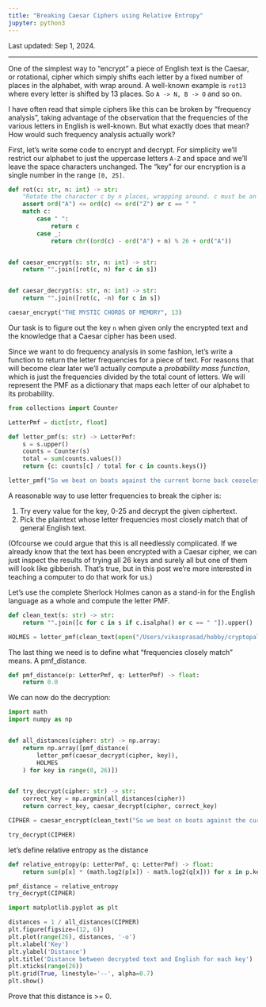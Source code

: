 ```yaml
---
title: "Breaking Caesar Ciphers using Relative Entropy"
jupyter: python3
---
```


Last updated: Sep 1, 2024.

---

One of the simplest way to "encrypt" a piece of English text is the Caesar,
or rotational, cipher which simply shifts each letter by a fixed number of
places in the alphabet, with wrap around. A well-known example is `rot13` where every letter is shifted by 13 places. So `A -> N, B -> O` and so on.

I have often read that simple ciphers like this can be broken by "frequency analysis", taking advantage of the observation that the frequencies of the various letters in English is well-known. But what exactly does that mean? How would such frequency analysis actually work?

First, let's write some code to encrypt and decrypt. For simplicity we'll restrict our alphabet to just the uppercase letters `A-Z` and space and we'll leave the space characters unchanged. The "key" for our encryption is a single number in the range `[0, 25]`.

```python
def rot(c: str, n: int) -> str:
    "Rotate the character c by n places, wrapping around. c must be an uppercase letter"
    assert ord("A") <= ord(c) <= ord("Z") or c == " "
    match c:
        case " ":
            return c
        case _:
            return chr((ord(c) - ord("A") + n) % 26 + ord("A"))


def caesar_encrypt(s: str, n: int) -> str:
    return "".join([rot(c, n) for c in s])


def caesar_decrypt(s: str, n: int) -> str:
    return "".join([rot(c, -n) for c in s])

caesar_encrypt("THE MYSTIC CHORDS OF MEMORY", 13)
```

Our task is to figure out the key `n` when given only the encrypted text and the knowledge that a Caesar cipher has been used.

Since we want to do frequency analysis in some fashion, let's write a function to return the letter frequencies for a piece of text. For reasons that will become clear later we'll actually compute a *probability mass function*, which is just the frequencies divided by the total count of letters. We will represent the PMF as a dictionary that maps each letter of our alphabet to its probability.

```python
from collections import Counter

LetterPmf = dict[str, float]

def letter_pmf(s: str) -> LetterPmf:
    s = s.upper()
    counts = Counter(s)
    total = sum(counts.values())
    return {c: counts[c] / total for c in counts.keys()}

letter_pmf("So we beat on boats against the current borne back ceaselessly into the past")
```

A reasonable way to use letter frequencies to break the cipher is:

1. Try every value for the key, 0-25 and decrypt the given ciphertext.
2. Pick the plaintext whose letter frequencies most closely match that of general English text.

(Ofcourse we could argue that this is all needlessly complicated. If we already know that the text has been encrypted with a Caesar cipher, we can just inspect the results of trying all 26 keys and surely all but one of them will look like gibberish. That's true, but in this post we're more interested in teaching a computer to do that work for us.)

Let's use the complete Sherlock Holmes canon as a stand-in for the English language as a whole and compute the letter PMF.

```python
def clean_text(s: str) -> str:
    return "".join([c for c in s if c.isalpha() or c == " "]).upper()

HOLMES = letter_pmf(clean_text(open("/Users/vikasprasad/hobby/cryptopals/holmes.txt").read()))
```

The last thing we need is to define what "frequencies closely match" means. A pmf_distance.

```python
def pmf_distance(p: LetterPmf, q: LetterPmf) -> float:
    return 0.0
```

We can now do the decryption:

```python
import math
import numpy as np


def all_distances(cipher: str) -> np.array:
    return np.array([pmf_distance(
        letter_pmf(caesar_decrypt(cipher, key)),
        HOLMES
    ) for key in range(0, 26)])


def try_decrypt(cipher: str) -> str:
    correct_key = np.argmin(all_distances(cipher))
    return correct_key, caesar_decrypt(cipher, correct_key)

CIPHER = caesar_encrypt(clean_text("So we beat on boats against the current borne back ceaselessly into the past"), 7)

try_decrypt(CIPHER)
```

let's define relative entropy as the distance

```python
def relative_entropy(p: LetterPmf, q: LetterPmf) -> float:
    return sum(p[x] * (math.log2(p[x]) - math.log2(q[x])) for x in p.keys())

pmf_distance = relative_entropy
try_decrypt(CIPHER)
```


```python
import matplotlib.pyplot as plt

distances = 1 / all_distances(CIPHER)
plt.figure(figsize=(12, 6))
plt.plot(range(26), distances, '-o')
plt.xlabel('Key')
plt.ylabel('Distance')
plt.title('Distance between decrypted text and English for each key')
plt.xticks(range(26))
plt.grid(True, linestyle='--', alpha=0.7)
plt.show()

```

Prove that this distance is >= 0.